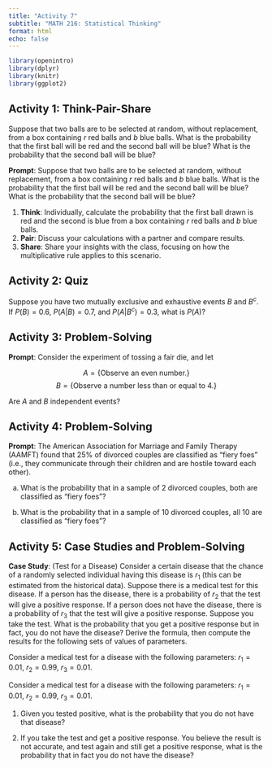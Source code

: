 ```yaml
---
title: "Activity 7"
subtitle: "MATH 216: Statistical Thinking"
format: html
echo: false
---
```


```r
library(openintro)
library(dplyr)
library(knitr)
library(ggplot2)
```

## Activity 1: Think-Pair-Share

Suppose that two balls are to be selected at random, without replacement, from a box containing $r$ red balls and $b$ blue balls. What is the probability that the first ball will be red and the second ball will be blue? What is the probability that the second ball will be blue?

**Prompt**: Suppose that two balls are to be selected at random, without replacement, from a box containing $r$ red balls and $b$ blue balls. What is the probability that the first ball will be red and the second ball will be blue? What is the probability that the second ball will be blue?

1. **Think**: Individually, calculate the probability that the first ball drawn is red and the second is blue from a box containing $r$ red balls and $b$ blue balls.
2. **Pair**: Discuss your calculations with a partner and compare results.
3. **Share**: Share your insights with the class, focusing on how the multiplicative rule applies to this scenario.


## Activity 2: Quiz

Suppose you have two mutually exclusive and exhaustive events $B$ and $B^c$. If $P(B) = 0.6$, $P(A|B) = 0.7$, and $P(A|B^c) = 0.3$, what is $P(A)$?


## Activity 3: Problem-Solving

**Prompt**: Consider the experiment of tossing a fair die, and let

$$A= \{\text{Observe an even number.}\}$$
$$B= \{\text{Observe a number less than or equal to 4.}\}$$

Are $A$ and $B$ independent events?



## Activity 4: Problem-Solving

**Prompt**: The American Association for Marriage and Family Therapy (AAMFT) found that $25 \%$ of divorced couples are classified as "fiery foes" (i.e., they communicate through their children and are hostile toward each other).

a. What is the probability that in a sample of 2 divorced couples, both are classified as "fiery foes"?

b. What is the probability that in a sample of 10 divorced couples, all 10 are classified as "fiery foes"?



## Activity 5: Case Studies and Problem-Solving

**Case Study**: (Test for a Disease) Consider a certain disease that the chance of a randomly selected individual having this disease is $r_1$ (this can be estimated from the historical data). Suppose there is a medical test for this disease. If a person has the disease, there is a probability of $r_2$ that the test will give a positive response. If a person does not have the disease, there is a probability of $r_3$ that the test will give a positive response. Suppose you take the test. What is the probability that you get a positive response but in fact, you do not have the disease? Derive the formula, then compute the results for the following sets of values of parameters.


Consider a medical test for a disease with the following parameters: $r_1=0.01$, $r_2=0.99$, $r_3=0.01$. 

Consider a medical test for a disease with the following parameters: $r_1=0.01$, $r_2=0.99$, $r_3=0.01$. 

1. Given you tested positive, what is the probability that you do not have that disease?


2. If you take the test and get a positive response. You believe the result is not accurate, and test again and still get a positive response, what is the probability that in fact you do not have the disease?




